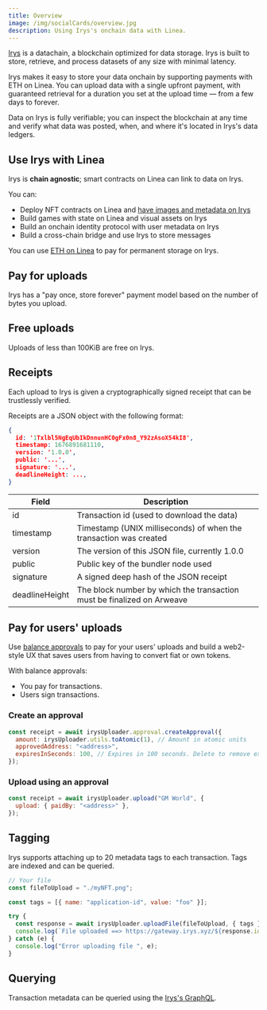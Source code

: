 ```yaml
---
title: Overview
image: /img/socialCards/overview.jpg
description: Using Irys's onchain data with Linea.
---
```


[Irys](https://docs.irys.xyz/) is a datachain, a blockchain optimized for data 
storage. Irys is built to store, retrieve, and process datasets of any size with 
minimal latency.

Irys makes it easy to store your data onchain by supporting payments with ETH on 
Linea. You can upload data with a single upfront payment, with guaranteed 
retrieval for a duration you set at the upload time — from a few days to forever.

Data on Irys is fully verifiable; you can inspect the blockchain at any time and 
verify what data was posted, when, and where it's located in Irys's data ledgers.


## Use Irys with Linea

Irys is **chain agnostic**; smart contracts on Linea can link to data on Irys.

You can:

- Deploy NFT contracts on Linea and [have images and metadata on Irys](../../../../learn/ecosystem-tutorials/irys/irys-nfts.mdx)
- Build games with state on Linea and visual assets on Irys
- Build an onchain identity protocol with user metadata on Irys
- Build a cross-chain bridge and use Irys to store messages

You can use [ETH on Linea](https://arweave-tools.irys.xyz/overview/supported-tokens)
to pay for permanent storage on Irys.

## Pay for uploads

Irys has a "pay once, store forever" payment model based on the number of bytes 
you upload.

## Free uploads

Uploads of less than 100KiB are free on Irys.

## Receipts

Each upload to Irys is given a cryptographically signed receipt that can be 
trustlessly verified.

Receipts are a JSON object with the following format:

```json
{
  id: '1Txlbl5NgEqUbIkDnnunHC0gFx0n8_Y92zAsoX54kI8',
  timestamp: 1676891681110,
  version: '1.0.0',
  public: '...',
  signature: '...',
  deadlineHeight: ...,
}
```

<table>
  <thead>
    <tr>
      <th>Field</th>
      <th>Description</th>
    </tr>
  </thead>
  <tbody>
    <tr>
      <td>id</td>
      <td>Transaction id (used to download the data)</td>
    </tr>
    <tr>
      <td>timestamp</td>
      <td>Timestamp (UNIX milliseconds) of when the transaction was created</td>
    </tr>
    <tr>
      <td>version</td>
      <td>The version of this JSON file, currently 1.0.0</td>
    </tr>
    <tr>
      <td>public</td>
      <td>Public key of the bundler node used</td>
    </tr>
    <tr>
      <td>signature</td>
      <td>A signed deep hash of the JSON receipt</td>
    </tr>
    <tr>
      <td>deadlineHeight</td>
      <td>The block number by which the transaction must be finalized on Arweave</td>
    </tr>
  </tbody>
</table>

## Pay for users' uploads

Use [balance approvals](https://docs.irys.xyz/build/d/features/balance-approvals) 
to pay for your users' uploads and build a web2-style UX that saves users from 
having to convert fiat or own tokens.

With balance approvals:

- You pay for transactions.
- Users sign transactions.

### Create an approval

```js
const receipt = await irysUploader.approval.createApproval({
  amount: irysUploader.utils.toAtomic(1), // Amount in atomic units
  approvedAddress: "<address>",
  expiresInSeconds: 100, // Expires in 100 seconds. Delete to remove expiration.
});
```

### Upload using an approval

```js
const receipt = await irysUploader.upload("GM World", {
  upload: { paidBy: "<address>" },
});
```

## Tagging

Irys supports attaching up to 20 metadata tags to each transaction. Tags are 
indexed and can be queried.

```js
// Your file
const fileToUpload = "./myNFT.png";

const tags = [{ name: "application-id", value: "foo" }];

try {
  const response = await irysUploader.uploadFile(fileToUpload, { tags });
  console.log(`File uploaded ==> https://gateway.irys.xyz/${response.id}`);
} catch (e) {
  console.log("Error uploading file ", e);
}
```

## Querying

Transaction metadata can be queried using the [Irys's GraphQL](../../../tooling/permanent-data/irys/irys-querying.mdx).
